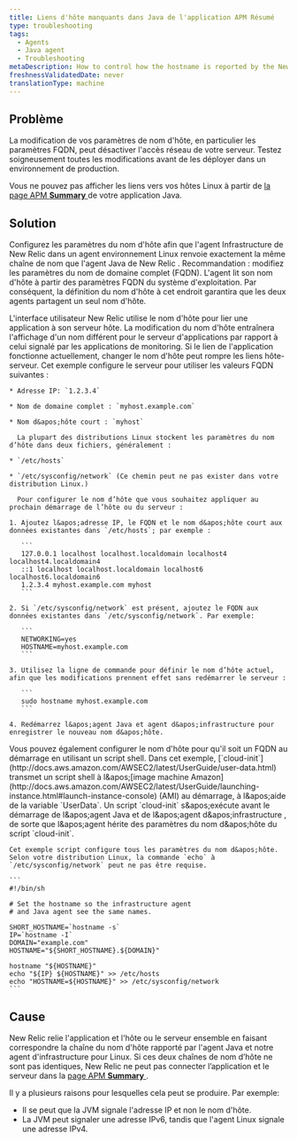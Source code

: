 ```yaml
---
title: Liens d'hôte manquants dans Java de l'application APM Résumé
type: troubleshooting
tags:
  - Agents
  - Java agent
  - Troubleshooting
metaDescription: How to control how the hostname is reported by the New Relic Java agent on Linux systems.
freshnessValidatedDate: never
translationType: machine
---
```


## Problème

<Callout variant="caution">
  La modification de vos paramètres de nom d&apos;hôte, en particulier les paramètres FQDN, peut désactiver l&apos;accès réseau de votre serveur. Testez soigneusement toutes les modifications avant de les déployer dans un environnement de production.
</Callout>

Vous ne pouvez pas afficher les liens vers vos hôtes Linux à partir de [la page APM <DNT>**Summary**</DNT> ](/docs/apm/applications-menu/monitoring/applications-overview-dashboard)de votre application Java.

## Solution

Configurez les paramètres du nom d&apos;hôte afin que l&apos;agent Infrastructure de New Relic dans un agent environnement Linux renvoie exactement la même chaîne de nom que l&apos;agent Java de New Relic . Recommandation : modifiez les paramètres du nom de domaine complet (FQDN). L&apos;agent lit son nom d&apos;hôte à partir des paramètres FQDN du système d&apos;exploitation. Par conséquent, la définition du nom d&apos;hôte à cet endroit garantira que les deux agents partagent un seul nom d&apos;hôte.

<Callout variant="caution">
  L&apos;interface utilisateur New Relic utilise le nom d&apos;hôte pour lier une application à son serveur hôte. La modification du nom d&apos;hôte entraînera l&apos;affichage d&apos;un nom différent pour le serveur d&apos;applications par rapport à celui signalé par les applications de monitoring. Si le lien de l&apos;application fonctionne actuellement, changer le nom d&apos;hôte peut rompre les liens hôte-serveur.
</Callout>

<CollapserGroup>
  <Collapser id="fqdn-example" title="Exemple : modifier vos paramètres FQDN">
    Cet exemple configure le serveur pour utiliser les valeurs FQDN suivantes :

    * Adresse IP: `1.2.3.4`

    * Nom de domaine complet : `myhost.example.com`

    * Nom d&apos;hôte court : `myhost`

      La plupart des distributions Linux stockent les paramètres du nom d’hôte dans deux fichiers, généralement :

    * `/etc/hosts`

    * `/etc/sysconfig/network` (Ce chemin peut ne pas exister dans votre distribution Linux.)

      Pour configurer le nom d’hôte que vous souhaitez appliquer au prochain démarrage de l’hôte ou du serveur :

    1. Ajoutez l&apos;adresse IP, le FQDN et le nom d&apos;hôte court aux données existantes dans `/etc/hosts`; par exemple :

       ```
       127.0.0.1 localhost localhost.localdomain localhost4 localhost4.localdomain4
       ::1 localhost localhost.localdomain localhost6 localhost6.localdomain6
       1.2.3.4 myhost.example.com myhost
       ```

    2. Si `/etc/sysconfig/network` est présent, ajoutez le FQDN aux données existantes dans `/etc/sysconfig/network`. Par exemple:

       ```
       NETWORKING=yes
       HOSTNAME=myhost.example.com
       ```

    3. Utilisez la ligne de commande pour définir le nom d’hôte actuel, afin que les modifications prennent effet sans redémarrer le serveur :

       ```
       sudo hostname myhost.example.com
       ```

    4. Redémarrez l&apos;agent Java et agent d&apos;infrastructure pour enregistrer le nouveau nom d&apos;hôte.
  </Collapser>

  <Collapser id="aws-example" title="Exemple : paramètres du nom d'hôte du script sur <DNT>AWS Elastic Beanstalk</DNT>">
    Vous pouvez également configurer le nom d&apos;hôte pour qu&apos;il soit un FQDN au démarrage en utilisant un script shell. Dans cet exemple, [`cloud-init`](http://docs.aws.amazon.com/AWSEC2/latest/UserGuide/user-data.html) transmet un script shell à l&amp;apos;[image machine Amazon](http://docs.aws.amazon.com/AWSEC2/latest/UserGuide/launching-instance.html#launch-instance-console) (AMI) au démarrage, à l&amp;apos;aide de la variable `UserData`. Un script `cloud-init` s&amp;apos;exécute avant le démarrage de l&amp;apos;agent Java et de l&amp;apos;agent d&amp;apos;infrastructure , de sorte que l&amp;apos;agent hérite des paramètres du nom d&amp;apos;hôte du script `cloud-init`.

    Cet exemple script configure tous les paramètres du nom d&apos;hôte. Selon votre distribution Linux, la commande `echo` à `/etc/sysconfig/network` peut ne pas être requise.

    ```
    #!/bin/sh

    # Set the hostname so the infrastructure agent
    # and Java agent see the same names.

    SHORT_HOSTNAME=`hostname -s`
    IP=`hostname -I`
    DOMAIN="example.com"
    HOSTNAME="${SHORT_HOSTNAME}.${DOMAIN}"

    hostname "${HOSTNAME}"
    echo "${IP} ${HOSTNAME}" >> /etc/hosts
    echo "HOSTNAME=${HOSTNAME}" >> /etc/sysconfig/network
    ```
  </Collapser>
</CollapserGroup>

## Cause

New Relic relie l&apos;application et l&apos;hôte ou le serveur ensemble en faisant correspondre la chaîne du nom d&apos;hôte rapporté par l&apos;agent Java et notre agent d&apos;infrastructure pour Linux. Si ces deux chaînes de nom d’hôte ne sont pas identiques, New Relic ne peut pas connecter l’application et le serveur dans la [page APM <DNT>**Summary**</DNT> ](/docs/apm/applications-menu/monitoring/applications-overview-dashboard).

Il y a plusieurs raisons pour lesquelles cela peut se produire. Par exemple:

* Il se peut que la JVM signale l&apos;adresse IP et non le nom d&apos;hôte.
* La JVM peut signaler une adresse IPv6, tandis que l&apos;agent Linux signale une adresse IPv4.